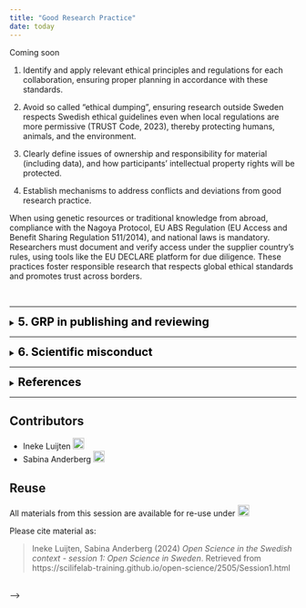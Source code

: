 ```yaml
---
title: "Good Research Practice"
date: today
---
```


Coming soon

<!-- 
::: {.callout-note icon=false}

## Module details

**Learning outcomes** Familiarize researchers in the SciLifeLab DDLS program with the most important aspects of Good Research Practice, specifically in the Swedish context   
**Mode of study:** self-paced  
**Licensing:** This module is heavily based on [Good Research Practice](https://www.vr.se/uppdrag/etik/god-forskningssed---ny-utgava.html) ('God forskningssed', VR, 2024) and the [European Code of Conduct for Research Integrity](https://allea.org/wp-content/uploads/2023/06/European-Code-of-Conduct-Revised-Edition-2023.pdf)  (ALLEA, 2023)  
  
The information provided in this module is not exhaustive, but rather meant as an introduction to the topic. **Students are encouraged to further examine references to laws and documents relevant to their specific research projects**.  

Please work through the sections below and answer the questions in the Google form to test your knowledge. 
:::  

---  
  
<details>
<summary><span style="font-size: 20px; font-weight: bold; color: black;">1.	Introduction to Good Research Practice</span></summary>
<br> 
<span style="color: #A7C947;">**Reading time: 10 min  <span>&nbsp;&nbsp;&nbsp;&nbsp;&nbsp;&nbsp;&nbsp;&nbsp;&nbsp;&nbsp;&nbsp;&nbsp;&nbsp;&nbsp;&nbsp;&nbsp;&nbsp;&nbsp;&nbsp;&nbsp;&nbsp;&nbsp;&nbsp;&nbsp;&nbsp;&nbsp;&nbsp;&nbsp;&nbsp;&nbsp;&nbsp;&nbsp;&nbsp;&nbsp;</span> Self-test questions: 2** </span>

Good research practice (GRP) is defined as “**the collective ethical criteria on how good research should be conducted**” [(VR, 2017)](https://www.vr.se/uppdrag/etik/god-forskningssed---ny-utgava.html), and encompasses a range of ethical standards and guidelines that govern the conduct of research across disciplines. Adhering to GRP while conducting research is crucial, as it ensures the credibility and reliability of research findings, fosters the public’s trust in science, upholds the ethical treatment of research subjects, and respects the broader societal impact of scholarly work. Thus, conducting high quality research requires adherence to GRP [(VR, 2017)](https://www.vr.se/uppdrag/etik/god-forskningssed---ny-utgava.html).

In Sweden, the responsibility of researchers to follow GRP is enshrined in **national legislation**, such as:  

- [Law 2019:504. the Act on Responsibility for Good Research Practice and the Examination of Research Misconduct ('lagen om ansvar för god forskningssed och prövning av oredlighet i forskning')](https://www.riksdagen.se/sv/dokument-och-lagar/dokument/svensk-forfattningssamling/lag-2019504-om-ansvar-for-god-forskningssed-och_sfs-2019-504/)  

Swedish researchers are further expected to adhere to a set of **well-established, non-legally-binding research integrity and ethics guidelines**, most notably:  

- [Good Research Practice ('God Forskningssed')](https://www.vr.se/uppdrag/etik/god-forskningssed---ny-utgava.html)  
- [The European Code of Conduct for Research Integrity](https://allea.org/wp-content/uploads/2023/06/European-Code-of-Conduct-Revised-Edition-2023.pdf)  

and also **documents** such as:  

- [the Declaration of Helsinki](https://www.wma.net/policies-post/wma-declaration-of-helsinki/)  
- [the Nagoya Protocol](https://www.cbd.int/abs/text/default.shtml)

Finally, many research institutions have formulated **codes of conducts** they expect all employees to adhere to, for example:  

- [SciLifeLabs code of conduct](https://www.scilifelab.se/code-of-conduct/)   

**Adhering to GRP as a researcher means not only refraining from violating these laws and guidelines, but also practicing research with a keen awareness of applicable regulations, as well as relying on personal moral judgement.**   

The responsibility for upholding GRP is shared by all actors in research performing organizations. On a higher level, it is up to the research performing organization to create a good research environment, for example by ([SUHF, 2023](https://suhf.se/app/uploads/2023/09/REK-2020-3-REV-Vagledning-for-larosatens-arbete-med-att-forebygga-hantera-och-folja-upp-misstankar-om-avvikelser-fran-god-forskningssed-REVIDERAD-2023.pdf)): 

-	Training and mentoring in GRP 
-	Supporting functions (e.g. guidelines)
-	Infrastructure and (technical) support (e.g. clear procedures)
-	Incentive structures  

It is also the responsibility of the research performing organization to ensure academic freedom for individual researchers, a protection that is enshrined in Swedish law ([Law 1992:1434. The higher education act ('Högskolelag')](https://www.riksdagen.se/sv/dokument-och-lagar/dokument/svensk-forfattningssamling/hogskolelag-19921434_sfs-1992-1434/)). However, this academic freedom comes with the responsibility for individual researchers to uphold research integrity ([Section 4 of Law 2019:504](https://www.riksdagen.se/sv/dokument-och-lagar/dokument/svensk-forfattningssamling/lag-2019504-om-ansvar-for-god-forskningssed-och_sfs-2019-504/)). GRP is not uniform across all fields; ethical considerations and legal requirements may vary depending on the subject area. **It is thus the researchers own responsibility to ensure familiarity with regulations and guidelines, continuously update knowledge when changes occur, and understand how these principles are applied in specific research areas.**   

You as a researcher much have:   
  
-	good knowledge of the framework and starting points for GRP  
-	the ability to apply principles and rules in practice and with regard to various legitimate interests and demands   
-	good professional judgment   
-	good research habits   
-	the ability to resist temptations and undue influence   
-	the ability to handle ethical challenges  

  
*The following chapters will outline how to follow GRP throughout a scholarly investigation, from acquiring funding, to the experimental phase, to collaborating (inter)nationally, to publishing and reviewing. Also contain an overview research misconduct and the procedure for those accused.* 
</details>
  
---    
  
<details>
<summary><span style="font-size: 20px; font-weight: bold; color: black;">2. GRP in acquiring funding</span></summary>
<br> 
<span style="color: #A7C947;">**Reading time: 3 min  <span>&nbsp;&nbsp;&nbsp;&nbsp;&nbsp;&nbsp;&nbsp;&nbsp;&nbsp;&nbsp;&nbsp;&nbsp;&nbsp;&nbsp;&nbsp;&nbsp;&nbsp;&nbsp;&nbsp;&nbsp;&nbsp;&nbsp;&nbsp;&nbsp;&nbsp;&nbsp;&nbsp;&nbsp;&nbsp;&nbsp;&nbsp;&nbsp;&nbsp;&nbsp;</span> Self-test questions: 1** </span>  
  
GRP extends to the **responsible and ethical use of research funding and resources**. Researchers must strive to:  

- maximize the value of research while minimizing waste of time and resources      
- avoid unnecessary harm, risk, or suffering  

Funding applications should clearly demonstrate how the proposed research has the potential to generate valuable knowledge and/or societal benefit. Conducting research with no such potential is inconsistent with GRP.  
    
When applying for grants, such as those offered by e.g. [the Swedish Research Council (Vetenskapsrådet)](https://www.vr.se), [Horizon Europe](https://research-and-innovation.ec.europa.eu/funding/funding-opportunities/funding-programmes-and-open-calls/horizon-europe_en), and [the ERC](https://erc.europa.eu/apply-grant), researchers must reflect on ethical aspects early in the planning phase of their projects. Applications must address both **legal requirements** and **broader ethical considerations**. This includes:  

- identifying potential ethical challenges
- describing how ethical issues will be managed
- describing how compliance with relevant regulations will be ensured
- justifying why the research should be conducted   

See e.g. [VR](https://www.vr.se/english/applying-for-funding/requirements-terms-and-conditions/conducting-ethical-research.html), [Horizon Europe](https://ec.europa.eu/info/funding-tenders/opportunities/docs/2021-2027/common/guidance/how-to-complete-your-ethics-self-assessment_en.pdf), and [ERC](https://erc.europa.eu/manage-your-project/ethics-guidance) for requirements surrounding ethical reflections in grant proposals.   
 
**Adhering to ethical standards in funding applications is thus essential for fostering trust and accountability in research. By addressing ethical issues transparently and comprehensively, researchers contribute to the responsible use of funding and uphold the integrity of the research process.** 
    
</details>  
  
---  

<details>
<summary><span style="font-size: 20px; font-weight: bold; color: black;">3. GRP in experimental research </span></summary>
<br>
Coming soon
</br>
</details>   

---    

<details>
<summary><span style="font-size: 20px; font-weight: bold; color: black;">4. GRP in (inter)national collaboration </span></summary>  

#### Collaboration with non-academic actors in society   
Researchers in a wide variety of fields collaborate with non-academic societal actors to address complex societal challenges, co-create knowledge, develop innovative solutions, and ensure that research outcomes have practical applications and tangible benefits for communities, industries, and policymakers. **These collaborations with societal actors require special attention to ensure**:  
-	A clear division of responsibilities  
-	Monitoring how research affects operations of the involved organizations beyond the primary research object  
-	Sensitivity to power imbalances or conflicts that could affect the research or stakeholders  

#### International collaboration  
In addition to collaborating with societal actors, many researchers collaborate internationally to exchange knowledge and/or material. Research conducted across borders requires adherence to regulations of **all involved countries**, as well as a nuanced understanding of cultural, political, and economic differences. In order to ensure **“responsible internationalization”**, researchers and research performing organizations must: <!--https://www.globalcodeofconduct.org/wp-content/uploads/2023/06/The_TRUST_Code.pdf https://suhf.se/app/uploads/2023/04/SUHF-Checklist-Global-Responsible-Engagement-REC.-2023-4-230411-REVISED.pdf TRUST Code (2023). Global Code of Conduct for Research in Resource-Poor Settings. SUHF Checklist (2023). Global Responsible Engagement REC.-->  

1.	Identify and apply relevant ethical principles and regulations for each collaboration, ensuring proper planning in accordance with these standards.  

2.	Avoid so called “ethical dumping”, ensuring research outside Sweden respects Swedish ethical guidelines even when local regulations are more permissive (TRUST Code, 2023), thereby protecting humans, animals, and the environment.  

3.	Clearly define issues of ownership and responsibility for material (including data), and how participants' intellectual property rights will be protected.  

4.	Establish mechanisms to address conflicts and deviations from good research practice.  

When using genetic resources or traditional knowledge from abroad, compliance with the Nagoya Protocol, EU ABS Regulation (EU Access and Benefit Sharing Regulation 511/2014), and national laws is mandatory. Researchers must document and verify access under the supplier country's rules, using tools like the EU DECLARE platform for due diligence.
These practices foster responsible research that respects global ethical standards and promotes trust across borders.

</br>
</details>   

---    

<details>
<summary><span style="font-size: 20px; font-weight: bold; color: black;">5. GRP in publishing and reviewing </span></summary> 
<br>
<details>
<summary><span style="font-size: 18px; font-weight: bold; color: #491F53;">Writing</span></summary>
The scientific publication is often the primary form in which research results are communicated. Ensuring transparency, honesty, and responsibility in publishing and other forms of scientific communication is thus pivotal.
According to VR (2017), GRP in scientific publishing entails: 
-	Presenting data, methods, results and interpretations in an open, honest, transparent and correct manner, while meeting the interest in protection and legitimate demands for confidentiality
-	clearly reporting study robustness, assumptions and values, sources of error and remaining uncertainties and knowledge gaps 
-	referring and citing clearly and correctly, in accordance with the standard that applies to the research area 
-	openly reporting any conflicts of interest, financial support and dependencies 
-	preventing the dissemination and use of incorrect results or misleading information.
</details>  

<details>
<summary><span style="font-size: 18px; font-weight: bold; color: #491F53;">Authorship</span></summary>
During manuscript writing, questions surrounding authorship often cause friction. The Vancouver Rules (https://www.icmje.org/icmje-recommendations.pdf) provide a framework of criteria on what constitutes a contribution sufficient to warrant co-authorship. The ALLEA code also provides authorship criteria, namely:
1. significant contribution to the design of the research, relevant data collection, analysis and/or interpretation of the results 
2. writing and/or critical review of the publication 
3. approval of the final publication 
4. accepting responsibility for the content of the publication, unless otherwise stated in the publication
If AI tools are used to generate text or content, this must always be disclosed, and researchers must ensure the reliability of such contributions.  
</details>   
  
<details> 
<summary><span style="font-size: 18px; font-weight: bold; color: #491F53;">Journal selection</span></summary>
When approaching journals, researchers should only engage with those that adhere to rigorous, established peer-review standards, avoiding those that violate these requirements. Researchers shall also ensure that their work is made accessible to peers and the public promptly, however respecting legitimate delays (e.g., patents).  
</details>  

<details> 
<summary><span style="font-size: 18px; font-weight: bold; color: #491F53;">Peer review</span></summary>
When reviewing manuscripts from peers, researchers must commit to ethical practices as outlined in the Committee on Publication Ethics (COPE) ethical guidelines (https://publicationethics.org/guidance/guideline/ethical-guidelines-peer-reviewers), and must primarily ensure that (VR):
-	their review is honest
-	their assessment is well-founded
-	they report any conflicts of interest
-	they refrain from participating in both the process and decisions when there is a risk of undue influence.
Researchers must also counteract publication bias by ensuring valuable findings are published, regardless of whether results indicate confirmation or rejection of the initial hypothesis.  
</details>  

</details>   
  
---   

<details>
<summary><span style="font-size: 20px; font-weight: bold; color: black;">6. Scientific misconduct </span></summary>  
<br>  
</details>   
    
---   
  
<details>
<summary><span style="font-size: 20px; font-weight: bold; color: black;">References</span></summary>

#### Laws  
- [Law 2019:504. the Act on Responsibility for Good Research Practice and the Examination of Research Misconduct](https://www.riksdagen.se/sv/dokument-och-lagar/dokument/svensk-forfattningssamling/lag-2019504-om-ansvar-for-god-forskningssed-och_sfs-2019-504/) 'lagen 2019:504 om ansvar för god forskningssed och prövning av oredlighet i forskning', Utbildningsdepartement, 2019   
- [Law 1992:1434. The higher education act](https://www.riksdagen.se/sv/dokument-och-lagar/dokument/svensk-forfattningssamling/hogskolelag-19921434_sfs-1992-1434/)'Högskolelag',Utbildningsdepartement, 1992   

#### Reports    
- [Good Research Practice](https://www.vr.se/uppdrag/etik/god-forskningssed---ny-utgava.html) 'God forskningssed', VR, 2024 
- [European Code of Conduct for Research Integrity](https://allea.org/wp-content/uploads/2023/06/European-Code-of-Conduct-Revised-Edition-2023.pdf) ALLEA, 2023    
- [the Declaration of Helsinki](https://www.wma.net/policies-post/wma-declaration-of-helsinki/) World Medical Association, 2024   
- [the Nagoya Protocol](https://www.cbd.int/abs/text/default.shtml) Convention on Biological Diversity, 2010   
- [SciLifeLabs code of conduct](https://www.scilifelab.se/code-of-conduct/) SciLifeLab Operations Office, 2023    
- [Guidance for higher education institutions' work to prevent, manage and follow up on suspected deviations from good research practice](https://suhf.se/app/uploads/2023/09/REK-2020-3-REV-Vagledning-for-larosatens-arbete-med-att-forebygga-hantera-och-folja-upp-misstankar-om-avvikelser-fran-god-forskningssed-REVIDERAD-2023.pdf) 'Vägledning för lärosätens arbete med att förebygga, hantera och följa upp misstankar om avvikelser från god forskningssed' SUHF, 2023    
    
---   
    

### Website

<details>
<summary>View Websites</summary>
<br>

#### a
- [allencompassingtrip.com](https://www.allencompassingtrip.com/)
- [alonetone](https://alonetone.com/)
- [askubuntu](https://askubuntu.com/)
- [audiotrails.io](https://audiotrails.io/)

#### b
- [basecamp](https://basecamp.com/)
- [bookshop.org](https://bookshop.org/)
- [boxdrop.io](https://www.boxdrop.io/)

#### c
- [chaosmage.app](https://chaosmage.app/)
- [cookpad](https://cookpad.com/us)
- [coinbase](https://www.coinbase.com/)
- [CoinGecko](https://www.coingecko.com/en)
- [covidnearme](https://covidnearme.org/)
- [CrowdWorks.jp](https://crowdworks.jp/)

</details>

</details>

---


## Contributors

- Ineke Luijten <a href="https://orcid.org/0000-0001-5768-275X" rel="orcid"><img src="img/ORCID_Logomark.png" alt="" width="20" height="20"/></a>
- Sabina Anderberg <a href="https://orcid.org/0000-0002-3344-8130" rel="orcid"><img src="img/ORCID_Logomark.png" alt="" width="20" height="20"/></a>


## Reuse  

All materials from this session are available for re-use under <a href="https://creativecommons.org/licenses/by/4.0/" rel="orcid"><img src="img/CCBY4.0.png" alt="" height="20"/></a>


Please cite material as:   
   
> Ineke Luijten, Sabina Anderberg (2024) *Open Science in the Swedish context - session 1: Open Science in Sweden*. Retrieved from https://scilifelab-training.github.io/open-science/2505/Session1.html   

<br>
-->


